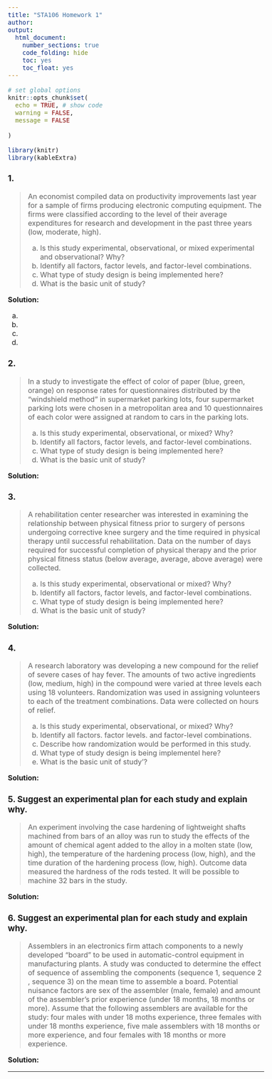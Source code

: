 ```yaml
---
title: "STA106 Homework 1"
author: 
output:
  html_document:
    number_sections: true
    code_folding: hide
    toc: yes
    toc_float: yes
---
```


<style type="text/css">
  body{
  font-size: 12pt;
}
</style>
  
```r
# set global options
knitr::opts_chunk$set(
  echo = TRUE, # show code 
  warning = FALSE,  
  message = FALSE
  
) 
```


```r
library(knitr)
library(kableExtra)
```

 
### 1. {-}

> An economist compiled data on productivity improvements last year for a sample of firms producing electronic computing equipment. The firms were classified according to the level of their average expenditures for research and development in the past three years (low, moderate, high).
>
> a. Is this study experimental, observational, or mixed experimental and observational? Why?
b. Identify all factors, factor levels, and factor-level combinations.
c. What type of study design is being implemented here?
d. What is the basic unit of study?

**Solution:**
 
a.
b.
c.
d.

### 2. {-}

> In a study to investigate the effect of color of paper (blue, green, orange) on response rates for questionnaires distributed by the "windshield method" in supermarket parking lots, four supermarket parking lots were chosen in a metropolitan area and 10 questionnaires of each color were assigned at random to cars in the parking lots.
> 
> a. Is this study experimental, observational, or mixed? Why?
b. Identify all factors, factor levels, and factor-level combinations.
c. What type of study design is being implemented here?
d. What is the basic unit of study?

**Solution:**
 

### 3. {-}

> A rehabilitation center researcher was interested in examining the relationship between physical fitness prior to surgery of persons undergoing corrective knee surgery and the time required in physical therapy until successful rehabilitation. Data on the number of days required for successful completion of physical therapy and the prior physical fitness status (below average, average, above average) were collected.
> 
> a. Is this study experimental, observational or mixed? Why?
b. Identify all factors, factor levels, and factor-level combinations.
c. What type of study design is being implemented here?
d. What is the basic unit of study?

**Solution:**

 

### 4. {-}

> A research laboratory was developing a new compound for the relief of severe cases of hay fever. The amounts of two active ingredients (low, medium, high) in the compound were varied at three levels each using 18 volunteers. Randomization was used in assigning volunteers to each of the treatment combinations. Data were collected on hours of relief.
> 
> a. Is this study experimental, observational, or mixed? Why?
b. Identify all factors. factor levels. and factor-level combinations.
c. Describe how randomization would be performed in this study.
d. What type of study design is being implementel here?
e. What is the basic unit of study'?

**Solution:**

 

### 5. Suggest an experimental plan for each study and explain why. {-}

> An experiment involving the case hardening of lightweight shafts machined from bars of an alloy was run to study the effects of the amount of chemical agent added to the alloy in a molten state (low, high), the temperature of the hardening process (low, high), and the time duration of the hardening process (low, high). Outcome data measured the hardness of the rods tested. It will be possible to machine 32 bars in the study.


**Solution:**



### 6. Suggest an experimental plan for each study and explain why. {-}

> Assemblers in an electronics firm attach components to a newly developed "board" to be used in automatic-control equipment in manufacturing plants. A study was conducted to determine the effect of sequence of assembling the components (sequence 1, sequence 2 , sequence 3) on the mean time to assemble a board. Potential nuisance factors are sex of the assembler (male, female) and amount of the assembler's prior experience (under 18 months, 18 months or more). Assume that the following assemblers are available for the study: four males with under 18 moths experience, three females with under 18 months experience, five male assemblers with 18 months or more experience, and four females with 18 months or more experience.


**Solution:**


  
------
